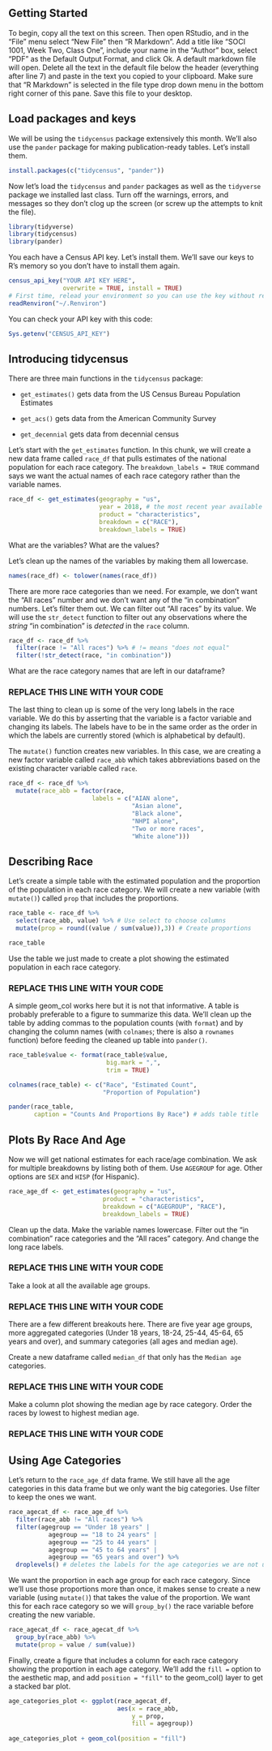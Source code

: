 ## Getting Started

To begin, copy all the text on this screen. Then open RStudio, and in the "File" menu select "New File" then "R Markdown". Add a title like "SOCI 1001, Week Two, Class One", include your name in the "Author" box, select "PDF" as the Default Output Format, and click Ok. A default markdown file will open. Delete all the text in the default file below the header (everything after line 7) and paste in the text you copied to your clipboard. Make sure that "R Markdown" is selected in the file type drop down menu in the bottom right corner of this pane. Save this file to your desktop.

## Load packages and keys

We will be using the `tidycensus` package extensively this month. We'll also use the `pander` package for making publication-ready tables. Let's install them.

```r
install.packages(c("tidycensus", "pander"))
```

Now let's load the `tidycensus` and `pander` packages as well as the `tidyverse` package we installed last class. Turn off the warnings, errors, and messages so they don't clog up the screen (or screw up the attempts to knit the file).

```r
library(tidyverse)
library(tidycensus)
library(pander)
```

You each have a Census API key. Let's install them. We'll save our keys to R's memory so you don't have to install them again.

```r
census_api_key("YOUR API KEY HERE", 
               overwrite = TRUE, install = TRUE)
# First time, relead your environment so you can use the key without restarting R.
readRenviron("~/.Renviron")
```

You can check your API key with this code:

```r
Sys.getenv("CENSUS_API_KEY")
```

## Introducing tidycensus

There are three main functions in the `tidycensus` package:

- `get_estimates()` gets data from the US Census Bureau Population Estimates

- `get_acs()` gets data from the American Community Survey

- `get_decennial` gets data from decennial census

Let's start with the `get_estimates` function. In this chunk, we will create a new data frame called `race_df` that pulls estimates of the national population for each race category. The `breakdown_labels = TRUE` command says we want the actual names of each race category rather than the variable names.

```r
race_df <- get_estimates(geography = "us",
                         year = 2018, # the most recent year available
                         product = "characteristics",
                         breakdown = c("RACE"),
                         breakdown_labels = TRUE)
```

What are the variables? What are the values?

Let's clean up the names of the variables by making them all lowercase.

```r
names(race_df) <- tolower(names(race_df))
```

There are more race categories than we need. For example, we don't want the "All races" number and we don't want any of the "in combination" numbers. Let's filter them out. We can filter out "All races" by its value. We will use the `str_detect` function to filter out any observations where the *string* "in combination" is *detected* in the `race` column.

```r
race_df <- race_df %>%
  filter(race != "All races") %>% # != means "does not equal"
  filter(!str_detect(race, "in combination"))
```

What are the race category names that are left in our dataframe?

### REPLACE THIS LINE WITH YOUR CODE


The last thing to clean up is some of the very long labels in the race variable. We do this by asserting that the variable is a factor variable and changing its labels. The labels have to be in the same order as the order in which the labels are currently stored (which is alphabetical by default).

The `mutate()` function creates new variables. In this case, we are creating a new factor variable called `race_abb` which takes abbreviations based on the existing character variable called `race`.

```r
race_df <- race_df %>%
  mutate(race_abb = factor(race,
                       labels = c("AIAN alone", 
                                  "Asian alone",
                                  "Black alone",
                                  "NHPI alone",
                                  "Two or more races",
                                  "White alone")))
```

## Describing Race

Let's create a simple table with the estimated population and the proportion of the population in each race category. We will create a new variable (with `mutate()`) called `prop` that includes the proportions.

```r
race_table <- race_df %>%
  select(race_abb, value) %>% # Use select to choose columns
  mutate(prop = round((value / sum(value)),3)) # Create proportions

race_table
```

Use the table we just made to create a plot showing the estimated population in each race category.

### REPLACE THIS LINE WITH YOUR CODE

A simple geom_col works here but it is not that informative. A table is probably preferable to a figure to summarize this data. We'll clean up the table by adding commas to the population counts (with `format`) and by changing the column names (with `colnames`; there is also a `rownames` function) before feeding the cleaned up table into `pander()`. 

```r
race_table$value <- format(race_table$value, 
                           big.mark = ",", 
                           trim = TRUE)

colnames(race_table) <- c("Race", "Estimated Count", 
                          "Proportion of Population")

pander(race_table,
       caption = "Counts And Proportions By Race") # adds table title
```


## Plots By Race And Age

Now we will get national estimates for each race/age combination. We ask for multiple breakdowns by listing both of them. Use `AGEGROUP` for age. Other options are `SEX` and `HISP` (for Hispanic).

```r
race_age_df <- get_estimates(geography = "us",
                          product = "characteristics",
                          breakdown = c("AGEGROUP", "RACE"),
                          breakdown_labels = TRUE)
```

Clean up the data. Make the variable names lowercase. Filter out the "in combination" race categories and the "All races" category. And change the long race labels.

### REPLACE THIS LINE WITH YOUR CODE

Take a look at all the available age groups.

### REPLACE THIS LINE WITH YOUR CODE


There are a few different breakouts here. There are five year age groups, more aggregated categories (Under 18 years, 18-24, 25-44, 45-64, 65 years and over), and summary categories (all ages and median age). 

Create a new dataframe called `median_df` that only has the `Median age` categories.

### REPLACE THIS LINE WITH YOUR CODE


Make a column plot showing the median age by race category. Order the races by lowest to highest median age.

### REPLACE THIS LINE WITH YOUR CODE



## Using Age Categories

Let's return to the `race_age_df` data frame. We still have all the age categories in this data frame but we only want the big categories. Use filter to keep the ones we want.

```r
race_agecat_df <- race_age_df %>%
  filter(race_abb != "All races") %>%
  filter(agegroup == "Under 18 years" |
           agegroup == "18 to 24 years" |
           agegroup == "25 to 44 years" |
           agegroup == "45 to 64 years" |
           agegroup == "65 years and over") %>%
  droplevels() # deletes the labels for the age categories we are not using
```

We want the proportion in each age group for each race category. Since we'll use those proportions more than once, it makes sense to create a new variable (using `mutate()`) that takes the value of the proportion. We want this for each race category so we will `group_by()` the race variable before creating the new variable.

```r
race_agecat_df <- race_agecat_df %>%
  group_by(race_abb) %>%
  mutate(prop = value / sum(value))
```

Finally, create a figure that includes a column for each race category showing the proportion in each age category. We'll add the `fill = ` option to the aesthetic map, and add `position = "fill"` to the geom_col() layer to get a stacked bar plot.

```r
age_categories_plot <- ggplot(race_agecat_df,
                              aes(x = race_abb, 
                                  y = prop,
                                  fill = agegroup))
                              
age_categories_plot + geom_col(position = "fill")
```
